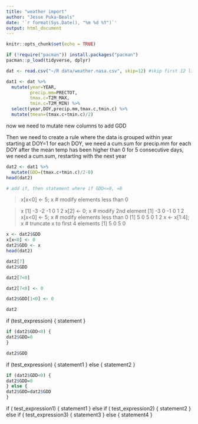 ```yaml
---
title: "weather import"
author: "Jesse Puka-Beals"
date: '`r format(Sys.Date(), "%m %d %Y")`'
output: html_document
---
```


```r
knitr::opts_chunk$set(echo = TRUE)

if (!require("pacman")) install.packages("pacman")
pacman::p_load(tidyverse, dplyr)

```

```r
dat <- read.csv("~/R data/weather.nasa.csv", skip=12) #skip first 12 lines which explain the column headers

dat1 <- dat %>%
  mutate(year=YEAR,
         precip.mm=PRECTOT,
         tmax.c=T2M_MAX,
         tmin.c=T2M_MIN) %>%
  select(year,DOY,precip.mm,tmax.c,tmin.c) %>%
  mutate(tmean=(tmax.c+tmin.c)/2) 

```

now we need to mutate new columns to add GDD

Then we need to create a rule where the data is grouped within year starting at DOY=1
for each DOY, we need a cum.sum for precip.mm
for each DOY after the mean temp has been higher than 0 for 5 consecutive days, we need a cum.sum, restarting with the next year


```r

dat2 <- dat1 %>%
  mutate(GDD=(tmax.c+tmin.c)/2-0)
head(dat2)

# add if, then statement where if GDD<=0, =0

```

> x[x<0] <- 5; x   # modify elements less than 0

> x
[1] -3 -2 -1  0  1  2
> x[2] <- 0; x        # modify 2nd element
[1] -3  0 -1  0  1  2
> x[x<0] <- 5; x   # modify elements less than 0
[1] 5 0 5 0 1 2
> x <- x[1:4]; x      # truncate x to first 4 elements
[1] 5 0 5 0

```r
x <- dat2$GDD 
x[x<0] <- 0
dat2$GDD <- x
head(dat2)
```



```r
dat2[7]
dat2$GDD

dat2[7<0]

dat2[7<0] <- 0

dat2$GDD[1<0] <- 0

dat2
```


if (test_expression) {
statement
}

```r
if (dat2$GDD<0) {
dat2$GDD=0
}

dat2$GDD
```
if (test_expression) {
statement1
} else {
statement2
}

```r
if (dat2$GDD<0) {
dat2$GDD=0
} else {
dat2$GDD=dat2$GDD
}
```
if ( test_expression1) {
statement1
} else if ( test_expression2) {
statement2
} else if ( test_expression3) {
statement3
} else {
statement4
}


